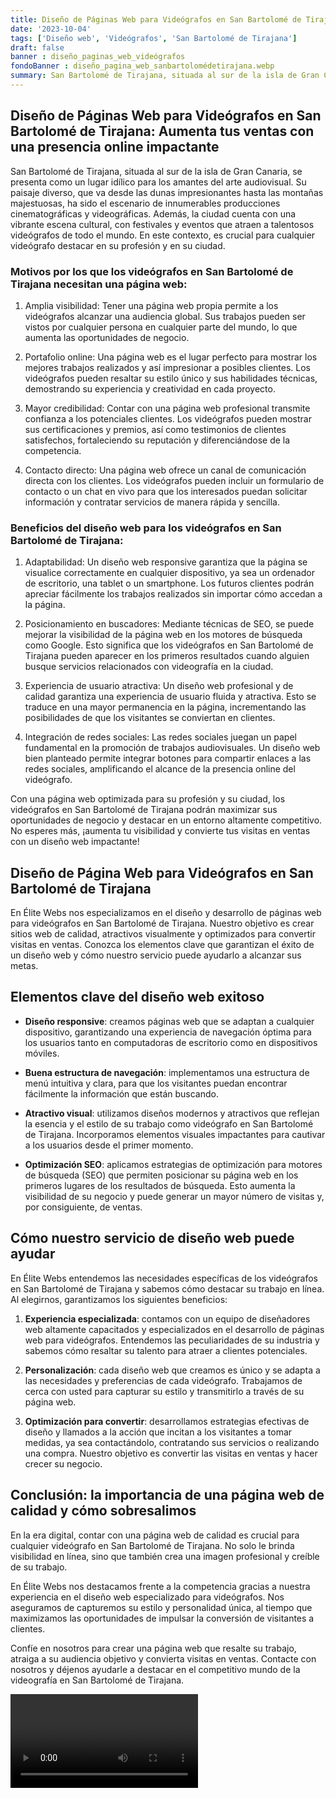```yaml
---
title: Diseño de Páginas Web para Videógrafos en San Bartolomé de Tirajana
date: '2023-10-04'
tags: ['Diseño web', 'Videógrafos', 'San Bartolomé de Tirajana']
draft: false
banner : diseño_paginas_web_videógrafos
fondoBanner : diseño_pagina_web_sanbartolomédetirajana.webp
summary: San Bartolomé de Tirajana, situada al sur de la isla de Gran Canaria, se presenta como un lugar idílico para los amantes del arte audiovisual. Su paisaje diverso, que va desde las dunas impresionantes hasta las montañas majestuosas, ha sido el escenario de innumerables producciones cinematográficas y videográficas. Además, la ciudad cuenta con una vibrante escena cultural, con festivales y eventos que atraen a talentosos videógrafos de todo el mundo. En este contexto, es crucial para cualquier videógrafo destacar en su profesión y en su ciudad.
---
```


## Diseño de Páginas Web para Videógrafos en San Bartolomé de Tirajana: Aumenta tus ventas con una presencia online impactante

San Bartolomé de Tirajana, situada al sur de la isla de Gran Canaria, se presenta como un lugar idílico para los amantes del arte audiovisual. Su paisaje diverso, que va desde las dunas impresionantes hasta las montañas majestuosas, ha sido el escenario de innumerables producciones cinematográficas y videográficas. Además, la ciudad cuenta con una vibrante escena cultural, con festivales y eventos que atraen a talentosos videógrafos de todo el mundo. En este contexto, es crucial para cualquier videógrafo destacar en su profesión y en su ciudad.

### Motivos por los que los videógrafos en San Bartolomé de Tirajana necesitan una página web:

1. Amplia visibilidad: Tener una página web propia permite a los videógrafos alcanzar una audiencia global. Sus trabajos pueden ser vistos por cualquier persona en cualquier parte del mundo, lo que aumenta las oportunidades de negocio.

2. Portafolio online: Una página web es el lugar perfecto para mostrar los mejores trabajos realizados y así impresionar a posibles clientes. Los videógrafos pueden resaltar su estilo único y sus habilidades técnicas, demostrando su experiencia y creatividad en cada proyecto.

3. Mayor credibilidad: Contar con una página web profesional transmite confianza a los potenciales clientes. Los videógrafos pueden mostrar sus certificaciones y premios, así como testimonios de clientes satisfechos, fortaleciendo su reputación y diferenciándose de la competencia.

4. Contacto directo: Una página web ofrece un canal de comunicación directa con los clientes. Los videógrafos pueden incluir un formulario de contacto o un chat en vivo para que los interesados puedan solicitar información y contratar servicios de manera rápida y sencilla.

### Beneficios del diseño web para los videógrafos en San Bartolomé de Tirajana:

1. Adaptabilidad: Un diseño web responsive garantiza que la página se visualice correctamente en cualquier dispositivo, ya sea un ordenador de escritorio, una tablet o un smartphone. Los futuros clientes podrán apreciar fácilmente los trabajos realizados sin importar cómo accedan a la página.

2. Posicionamiento en buscadores: Mediante técnicas de SEO, se puede mejorar la visibilidad de la página web en los motores de búsqueda como Google. Esto significa que los videógrafos en San Bartolomé de Tirajana pueden aparecer en los primeros resultados cuando alguien busque servicios relacionados con videografía en la ciudad.

3. Experiencia de usuario atractiva: Un diseño web profesional y de calidad garantiza una experiencia de usuario fluida y atractiva. Esto se traduce en una mayor permanencia en la página, incrementando las posibilidades de que los visitantes se conviertan en clientes.

4. Integración de redes sociales: Las redes sociales juegan un papel fundamental en la promoción de trabajos audiovisuales. Un diseño web bien planteado permite integrar botones para compartir enlaces a las redes sociales, amplificando el alcance de la presencia online del videógrafo.

Con una página web optimizada para su profesión y su ciudad, los videógrafos en San Bartolomé de Tirajana podrán maximizar sus oportunidades de negocio y destacar en un entorno altamente competitivo. No esperes más, ¡aumenta tu visibilidad y convierte tus visitas en ventas con un diseño web impactante!

<GifSeo />

<Cta />

## Diseño de Página Web para Videógrafos en San Bartolomé de Tirajana

En Élite Webs nos especializamos en el diseño y desarrollo de páginas web para videógrafos en San Bartolomé de Tirajana. Nuestro objetivo es crear sitios web de calidad, atractivos visualmente y optimizados para convertir visitas en ventas. Conozca los elementos clave que garantizan el éxito de un diseño web y cómo nuestro servicio puede ayudarlo a alcanzar sus metas.

## Elementos clave del diseño web exitoso

- **Diseño responsive**: creamos páginas web que se adaptan a cualquier dispositivo, garantizando una experiencia de navegación óptima para los usuarios tanto en computadoras de escritorio como en dispositivos móviles.

- **Buena estructura de navegación**: implementamos una estructura de menú intuitiva y clara, para que los visitantes puedan encontrar fácilmente la información que están buscando.

- **Atractivo visual**: utilizamos diseños modernos y atractivos que reflejan la esencia y el estilo de su trabajo como videógrafo en San Bartolomé de Tirajana. Incorporamos elementos visuales impactantes para cautivar a los usuarios desde el primer momento.

- **Optimización SEO**: aplicamos estrategias de optimización para motores de búsqueda (SEO) que permiten posicionar su página web en los primeros lugares de los resultados de búsqueda. Esto aumenta la visibilidad de su negocio y puede generar un mayor número de visitas y, por consiguiente, de ventas.

## Cómo nuestro servicio de diseño web puede ayudar

En Élite Webs entendemos las necesidades específicas de los videógrafos en San Bartolomé de Tirajana y sabemos cómo destacar su trabajo en línea. Al elegirnos, garantizamos los siguientes beneficios:

1. **Experiencia especializada**: contamos con un equipo de diseñadores web altamente capacitados y especializados en el desarrollo de páginas web para videógrafos. Entendemos las peculiaridades de su industria y sabemos cómo resaltar su talento para atraer a clientes potenciales.

2. **Personalización**: cada diseño web que creamos es único y se adapta a las necesidades y preferencias de cada videógrafo. Trabajamos de cerca con usted para capturar su estilo y transmitirlo a través de su página web.

3. **Optimización para convertir**: desarrollamos estrategias efectivas de diseño y llamados a la acción que incitan a los visitantes a tomar medidas, ya sea contactándolo, contratando sus servicios o realizando una compra. Nuestro objetivo es convertir las visitas en ventas y hacer crecer su negocio.

## Conclusión: la importancia de una página web de calidad y cómo sobresalimos

En la era digital, contar con una página web de calidad es crucial para cualquier videógrafo en San Bartolomé de Tirajana. No solo le brinda visibilidad en línea, sino que también crea una imagen profesional y creíble de su trabajo.

En Élite Webs nos destacamos frente a la competencia gracias a nuestra experiencia en el diseño web especializado para videógrafos. Nos aseguramos de capturemos su estilo y personalidad única, al tiempo que maximizamos las oportunidades de impulsar la conversión de visitantes a clientes.

Confíe en nosotros para crear una página web que resalte su trabajo, atraiga a su audiencia objetivo y convierta visitas en ventas. Contacte con nosotros y déjenos ayudarle a destacar en el competitivo mundo de la videografía en San Bartolomé de Tirajana.

<Video />

<CtaBot job='Videógrafos' city='San Bartolomé de Tirajana'/>

<Gmaps query='San Bartolomé de Tirajana+españa+maps' />